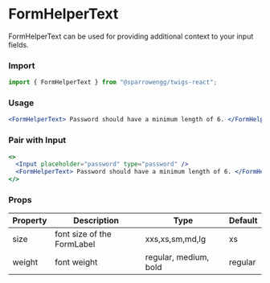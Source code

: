 # FormHelperText

FormHelperText can be used for providing additional context to your input fields. 

### Import

```jsx
import { FormHelperText } from "@sparrowengg/twigs-react";
```


### Usage 
```jsx live
<FormHelperText> Password should have a minimum length of 6. </FormHelperText>
```


### Pair with Input 
```jsx live
<>
  <Input placeholder="password" type="password" />
  <FormHelperText> Password should have a minimum length of 6. </FormHelperText>
</>
```


### Props
| Property       | Description                                | Type                    | Default |
|----------------|--------------------------------------------|-------------------------|---------|
| size           | font size of the FormLabel                       | xxs,xs,sm,md,lg                   | xs      |
| weight           | font weight                       | regular, medium, bold                   | regular      |
